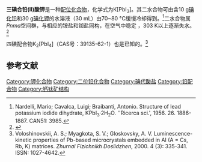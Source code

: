 {{Chembox
| Name = 
| NameEn = 
| ImageFile = Potassium triiodoplumbate.ვკ.jpg
|  ImageSize = 
|  ImageAlt = 
| IUPACName = 
| IUPACNameZh = 
| OtherNames = 
| Section1 = {{Chembox Identifiers
|   CASNo = 23892-89-9
|   CASNo_Ref = {{cascite|correct|CAS}}
|   CASNo_Comment = 无水
|   CASNo2 = 36704-77-5
|   CASNo2_Ref = {{cascite|correct|CAS}}
|   CASNo2_Comment = 二水
|   PubChem = 
|   SMILES =  }}
| Section2 = {{Chembox Properties
|   Formula = KPbI<sub>3</sub>
|   MolarMass = 
|   Appearance = 亮黄色晶体（二水）<ref name=Mario /><br>浅黄色针状晶体（二水）<ref name=Bedlivy>{{cite journal|journal=Acta Crystallographica Section B Structural Crystallography and Crystal Chemistry|volume=36|issue=4|date=1980-04-15|pages=782–785|doi=10.1107/S0567740880004529|url=http://scripts.iucr.org/cgi-bin/paper?S0567740880004529|title=The structures of potassium lead triiodide dihydrate and ammonium lead triiodide dihydrate|accessdate=2020-12-26|author=D. Bedlivy, K. Mereiter|archive-date=2018-06-02|archive-url=https://web.archive.org/web/20180602221224/http://scripts.iucr.org/cgi-bin/paper?S0567740880004529}}</ref>
|   Density = 
|   MeltingPt = 
|   BoilingPt = 
|   Solubility =  }}
| Section3 = {{Chembox Hazards
|   MainHazards = 
|   FlashPt = 
|   Autoignition =  }}
}}
'''三碘合铅(II)酸钾'''是一种[[配位化合物|配位化合物]]，化学式为K[PbI<sub>3</sub>]。其二水合物可由含10 g[[碘化铅|碘化铅]]和30 g[[碘化钾|碘化钾]]的水溶液（30 mL）由70~80 °C缓慢冷却得到。<ref name=Mario>Nardelli, Mario; Cavalca, Luigi; Braibanti, Antonio. Structure of lead potassium iodide dihydrate, KPbI<sub>3</sub>·2H<sub>2</sub>O. ''Ricerca sci.', 1956. 26. 1886-1887. CAN51: 3985. </ref>二水合物属''Pnma''空间群，与相应的铵盐和铷盐同构，在空气中稳定<!-- 而铷盐不稳定 -->，303 K以上逐渐失水。<ref>{{cite journal|journal=Acta Crystallographica Section B Structural Crystallography and Crystal Chemistry|volume=36|issue=4|date=1980-04-15|pages=782–785|doi=10.1107/S0567740880004529|url=http://scripts.iucr.org/cgi-bin/paper?S0567740880004529|title=The structures of potassium lead triiodide dihydrate and ammonium lead triiodide dihydrate|accessdate=2020-12-26|author=D. Bedlivy, K. Mereiter|archive-date=2018-06-02|archive-url=https://web.archive.org/web/20180602221224/http://scripts.iucr.org/cgi-bin/paper?S0567740880004529}}</ref>

四碘配合物K<sub>2</sub>[PbI<sub>4</sub>]（CAS号：39135-62-1）也是已知的。<ref>Voloshinovskii, A. S.; Myagkota, S. V.; Gloskovsky, A. V. Luminescence-​kinetic properties of Pb-​based microcrystals embedded in AI (A = Cs, Rb, K) matrices. ''Zhurnal Fizichnikh Doslidzhen'', 2000. 4 (3): 335-341. ISSN: 1027-4642.</ref>

==参考文献==
{{reflist}}

{{钾化合物}}
{{铅化合物}}

[[Category:钾化合物|Category:钾化合物]]
[[Category:二价铅化合物|Category:二价铅化合物]]
[[Category:碘代酸盐|Category:碘代酸盐]]
[[Category:铅配合物|Category:铅配合物]]
[[Category:钙钛矿结构|Category:钙钛矿结构]]